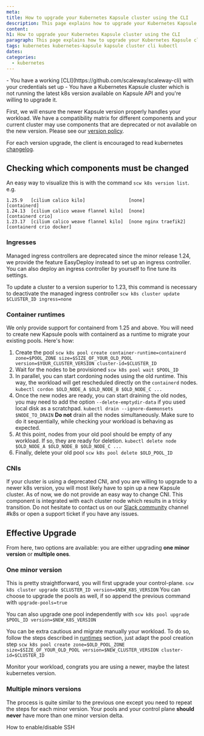 ```yaml
---
meta:
title: How to upgrade your Kubernetes Kapsule cluster using the CLI
description: This page explains how to upgrade your Kubernetes Kapsule cluster using the CLI
content:
h1: How to upgrade your Kubernetes Kapsule cluster using the CLI
paragraph: This page explains how to upgrade your Kubernetes Kapsule cluster using the CLI
tags: kubernetes kubernetes-kapsule kapsule cluster cli kubectl
dates:
categories:
  - kubernetes
---
```


<Macro id="iam-requirements" />

<Message type="requirement">
    - You have a working [CLI](https://github.com/scaleway/scaleway-cli) with your credentials set up
    - You have a Kubernetes Kapsule cluster which is not running the latest k8s version available on Kapsule API and
    you're willing to upgrade it.
</Message>

First, we will ensure the newer Kapsule version properly handles your workload. We have a compatibility matrix
for different components and your current cluster may use components that are deprecated or not available on the new version.
Please see our [version policy](https://www.scaleway.com/en/docs/containers/kubernetes/reference-content/version-support-policy/).

For each version upgrade, the client is encouraged to read kubernetes [changelog](https://kubernetes.io/releases/).

## Checking which components must be changed

An easy way to visualize this is with the command `scw k8s version list`.
e.g.
```
1.25.9   [cilium calico kilo]                [none]                 [containerd]
1.24.13  [cilium calico weave flannel kilo]  [none]                 [containerd crio]
1.23.17  [cilium calico weave flannel kilo]  [none nginx traefik2]  [containerd crio docker]
```

### Ingresses

Managed ingress controllers are deprecated since the minor release 1.24, we provide the feature EasyDeploy instead to set up an ingress controller.
You can also deploy an ingress controller by yourself to fine tune its settings.

To update a cluster to a version superior to 1.23, this command is necessary to deactivate the managed ingress controller
`scw k8s cluster update $CLUSTER_ID ingress=none`

### Container runtimes

We only provide support for containerd from 1.25 and above. You will need to create new Kapsule pools with containerd as a runtime to migrate your existing pools.
Here's how:
1. Create the pool
  `scw k8s pool create container-runtime=containerd zone=$POOL_ZONE size=$SIZE_OF_YOUR_OLD_POOL version=$YOUR_CLUSTER_VERSION cluster-id=$CLUSTER_ID`
2. Wait for the nodes to be provisioned
  `scw k8s pool wait $POOL_ID`
3. In parallel, you can start cordoning nodes using the old runtime. This way, the workload will get rescheduled directly on the `containerd` nodes.
  `kubectl cordon $OLD_NODE_A $OLD_NODE_B $OLD_NODE_C ...`
4. Once the new nodes are ready, you can start draining the old nodes, you may need to add the option `--delete-emptydir-data` if you used local disk as a scratchpad.
  `kubectl drain --ignore-daemonsets $NODE_TO_DRAIN`
    <Message type="important">
        **Do not** drain all the nodes simultaneously. Make sure to do it sequentially, while checking your workload is behaving as expected.
    </Message>
5. At this point, nodes from your old pool should be empty of any workload. If so, they are ready for deletion.
  `kubectl delete node $OLD_NODE_A $OLD_NODE_B $OLD_NODE_C ...`
6. Finally, delete your old pool
  `scw k8s pool delete $OLD_POOL_ID`

### CNIs

If your cluster is using a deprecated CNI, and you are willing to upgrade to a newer k8s version, you will most likely have to spin up a new Kapsule cluster.
As of now, we do not provide an easy way to change CNI. This component is integrated with each cluster node which results in a tricky transition.
Do not hesitate to contact us on our [Slack community](scaleway-community.slack.com) channel #k8s or open a support ticket if you have any issues.

## Effective Upgrade

From here, two options are available: you are either upgrading **one minor version** or **multiple ones**.

### One minor version

This is pretty straightforward, you will first upgrade your control-plane.
`scw k8s cluster upgrade $CLUSTER_ID version=$NEW_K8S_VERSION`
You can choose to upgrade the pools as well, if so append the previous command with `upgrade-pools=true`

You can also upgrade one pool independently with
`scw k8s pool upgrade $POOL_ID version=$NEW_K8S_VERSION`

You can be extra cautious and migrate manually your workload. To do so, follow the steps described in [runtimes](#container-runtimes) section,
just adapt the pool creation step
`scw k8s pool create zone=$OLD_POOL_ZONE size=$SIZE_OF_YOUR_OLD_POOL version=$NEW_CLUSTER_VERSION cluster-id=$CLUSTER_ID`

Monitor your workload, congrats you are using a newer, maybe the latest kubernetes version.

### Multiple minors versions

The process is quite similar to the previous one except you need to repeat the steps for each minor version.
<Message type="important">
    Your pools and your control plane **should never** have more than one minor version delta.
</Message>

<Navigation title="See Also">
  <PreviousButton to="/containers/kubernetes/how-to/delete-cluster/">How to enable/disable SSH</PreviousButton>
</Navigation>